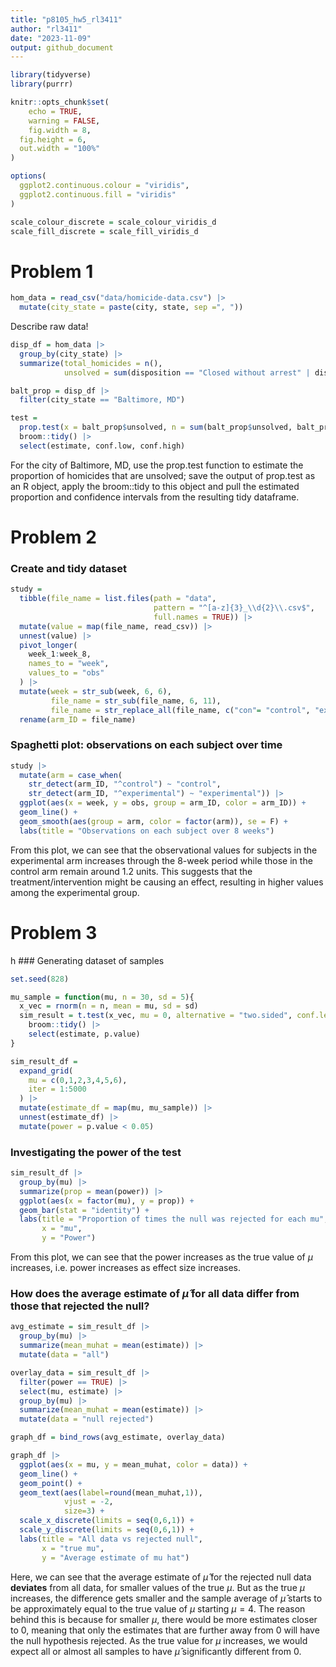 ```yaml
---
title: "p8105_hw5_rl3411"
author: "rl3411"
date: "2023-11-09"
output: github_document
---
```


```r
library(tidyverse)
library(purrr)

knitr::opts_chunk$set(
    echo = TRUE,
    warning = FALSE,
    fig.width = 8, 
  fig.height = 6,
  out.width = "100%"
)

options(
  ggplot2.continuous.colour = "viridis",
  ggplot2.continuous.fill = "viridis"
)

scale_colour_discrete = scale_colour_viridis_d
scale_fill_discrete = scale_fill_viridis_d
```

# Problem 1

```r
hom_data = read_csv("data/homicide-data.csv") |> 
  mutate(city_state = paste(city, state, sep =", ")) 
```

Describe raw data!

```r
disp_df = hom_data |> 
  group_by(city_state) |> 
  summarize(total_homicides = n(),
            unsolved = sum(disposition == "Closed without arrest" | disposition == "Open/No arrest"))
```

```r
balt_prop = disp_df |> 
  filter(city_state == "Baltimore, MD") 

test = 
  prop.test(x = balt_prop$unsolved, n = sum(balt_prop$unsolved, balt_prop$total_homicides)) |> 
  broom::tidy() |> 
  select(estimate, conf.low, conf.high)
```
For the city of Baltimore, MD, use the prop.test function to estimate the proportion of homicides that are unsolved; save the output of prop.test as an R object, apply the broom::tidy to this object and pull the estimated proportion and confidence intervals from the resulting tidy dataframe.



# Problem 2

### Create and tidy dataset

```r
study = 
  tibble(file_name = list.files(path = "data", 
                                pattern = "^[a-z]{3}_\\d{2}\\.csv$", 
                                full.names = TRUE)) |> 
  mutate(value = map(file_name, read_csv)) |> 
  unnest(value) |> 
  pivot_longer(
    week_1:week_8,
    names_to = "week",
    values_to = "obs"
  ) |> 
  mutate(week = str_sub(week, 6, 6),
         file_name = str_sub(file_name, 6, 11),
         file_name = str_replace_all(file_name, c("con"= "control", "exp" = "experimental"))) |> 
  rename(arm_ID = file_name)
```

### Spaghetti plot: observations on each subject over time

```r
study |> 
  mutate(arm = case_when(
    str_detect(arm_ID, "^control") ~ "control",
    str_detect(arm_ID, "^experimental") ~ "experimental")) |> 
  ggplot(aes(x = week, y = obs, group = arm_ID, color = arm_ID)) + 
  geom_line() +
  geom_smooth(aes(group = arm, color = factor(arm)), se = F) +
  labs(title = "Observations on each subject over 8 weeks")
```

From this plot, we can see that the observational values for subjects in the experimental arm increases through the 8-week period while those in the control arm remain around 1.2 units. This suggests that the treatment/intervention might be causing an effect, resulting in higher values among the experimental group.

# Problem 3
h
### Generating dataset of samples

```r
set.seed(828)

mu_sample = function(mu, n = 30, sd = 5){
  x_vec = rnorm(n = n, mean = mu, sd = sd)
  sim_result = t.test(x_vec, mu = 0, alternative = "two.sided", conf.level = 0.95) |> 
    broom::tidy() |> 
    select(estimate, p.value)
}

sim_result_df = 
  expand_grid(
    mu = c(0,1,2,3,4,5,6),
    iter = 1:5000
  ) |> 
  mutate(estimate_df = map(mu, mu_sample)) |> 
  unnest(estimate_df) |> 
  mutate(power = p.value < 0.05)
```

### Investigating the power of the test

```r
sim_result_df |>  
  group_by(mu) |>  
  summarize(prop = mean(power)) |> 
  ggplot(aes(x = factor(mu), y = prop)) +
  geom_bar(stat = "identity") +
  labs(title = "Proportion of times the null was rejected for each mu",
       x = "mu",
       y = "Power")
```

From this plot, we can see that the power increases as the true value of $\mu$ increases, i.e. power increases as effect size increases.

### How does the average estimate of $\hat{\mu}$ for all data differ from those that rejected the null?

```r
avg_estimate = sim_result_df |>  
  group_by(mu) |>  
  summarize(mean_muhat = mean(estimate)) |> 
  mutate(data = "all")

overlay_data = sim_result_df |> 
  filter(power == TRUE) |> 
  select(mu, estimate) |> 
  group_by(mu) |>  
  summarize(mean_muhat = mean(estimate)) |> 
  mutate(data = "null rejected")

graph_df = bind_rows(avg_estimate, overlay_data)

graph_df |> 
  ggplot(aes(x = mu, y = mean_muhat, color = data)) +
  geom_line() +
  geom_point() +
  geom_text(aes(label=round(mean_muhat,1)), 
            vjust = -2,  
            size=3) +
  scale_x_discrete(limits = seq(0,6,1)) +
  scale_y_discrete(limits = seq(0,6,1)) +
  labs(title = "All data vs rejected null",
       x = "true mu",
       y = "Average estimate of mu hat")
```

Here, we can see that the average estimate of $\hat{\mu}$ for the rejected null data **deviates** from all data, for smaller values of the true $\mu$. But as the true $\mu$ increases, the difference gets smaller and the sample average of $\hat{\mu}$ starts to be approximately equal to the true value of $\mu$ starting $\mu=4$. The reason behind this is because for smaller $\mu$, there would be more estimates closer to 0, meaning that only the estimates that are further away from 0 will have the null hypothesis rejected. As the true value for $\mu$ increases, we would expect all or almost all samples to have $\hat{\mu}$ significantly different from 0.





